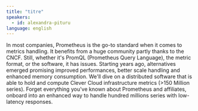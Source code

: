 ```yaml
---
title: "titre"
speakers:
  - id: alexandra-pituru
language: english
---
```


In most companies, Prometheus is the go-to standard when it comes to metrics handling. It benefits from a huge community partly thanks to the CNCF. Still, whether it's PromQL (Prometheus Query Language), the metric format, or the software, it has issues. Starting years ago, alternatives emerged promising improved performances, better scale handling and enhanced memory consumption.
We'll dive on a distributed software that is able to hold and compute Clever Cloud infrastructure metrics (>150 Million series). Forget everything you've known about Prometheus and affiliates, onboard into an enhanced way to handle hundred millions series with low-latency responses.
